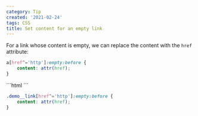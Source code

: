 ```yaml
---
category: Tip
created: '2021-02-24'
tags: CSS
title: Set content for an empty link
---
```


For a link whose content is empty, we can replace the content with the `href` attribute:

```css
a[href^='http']:empty:before {
    content: attr(href);
}
```

<Playground>
```html
<a class="demo__link" href="https://phuoc.ng/collection/tips"></a>
```

```css
.demo__link[href^='http']:empty:before {
    content: attr(href);
}
```
</Playground>
